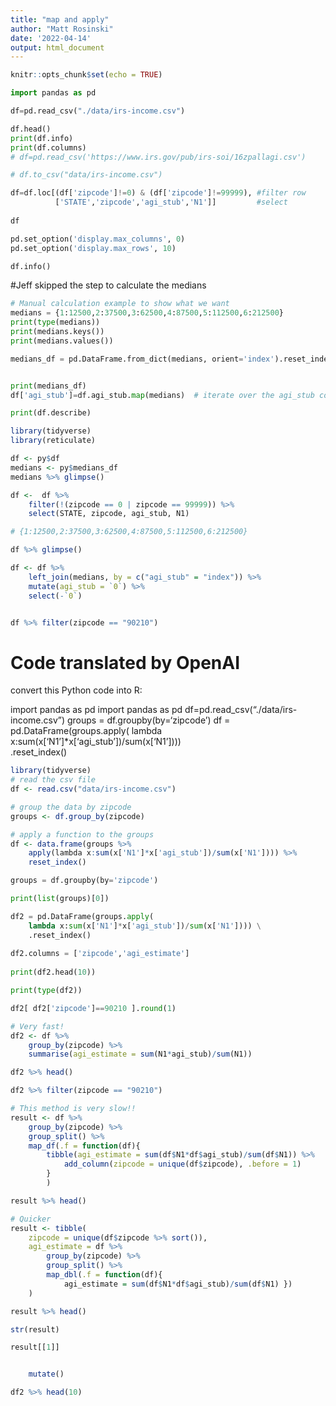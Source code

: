 ```yaml
---
title: "map and apply"
author: "Matt Rosinski"
date: '2022-04-14'
output: html_document
---
```


```r
knitr::opts_chunk$set(echo = TRUE)
```

```python
import pandas as pd

df=pd.read_csv("./data/irs-income.csv")

df.head()
print(df.info)
print(df.columns)
# df=pd.read_csv('https://www.irs.gov/pub/irs-soi/16zpallagi.csv')

# df.to_csv("data/irs-income.csv")


```

```python
df=df.loc[(df['zipcode']!=0) & (df['zipcode']!=99999), #filter row
          ['STATE','zipcode','agi_stub','N1']]         #select
          
df

pd.set_option('display.max_columns', 0)
pd.set_option('display.max_rows', 10)

df.info()
```

#Jeff skipped the step to calculate the medians
```python
# Manual calculation example to show what we want
medians = {1:12500,2:37500,3:62500,4:87500,5:112500,6:212500}
print(type(medians))
print(medians.keys())
print(medians.values())

medians_df = pd.DataFrame.from_dict(medians, orient='index').reset_index() 


print(medians_df)
df['agi_stub']=df.agi_stub.map(medians)  # iterate over the agi_stub column and map the index to the median income

print(df.describe)
```


```r
library(tidyverse)
library(reticulate)

df <- py$df
medians <- py$medians_df
medians %>% glimpse()

df <-  df %>%
    filter(!(zipcode == 0 | zipcode == 99999)) %>%
    select(STATE, zipcode, agi_stub, N1)

# {1:12500,2:37500,3:62500,4:87500,5:112500,6:212500}

df %>% glimpse()

df <- df %>%
    left_join(medians, by = c("agi_stub" = "index")) %>%
    mutate(agi_stub = `0`) %>%
    select(-`0`)


df %>% filter(zipcode == "90210")

```

# Code translated by OpenAI
convert this Python code into R:

import pandas as pd
import pandas as pd
df=pd.read_csv("./data/irs-income.csv")
groups = df.groupby(by='zipcode')
df = pd.DataFrame(groups.apply( 
    lambda x:sum(x['N1']*x['agi_stub'])/sum(x['N1']))) \
    .reset_index()

```r
library(tidyverse)
# read the csv file
df <- read.csv("data/irs-income.csv")

# group the data by zipcode
groups <- df.group_by(zipcode)

# apply a function to the groups
df <- data.frame(groups %>%
    apply(lambda x:sum(x['N1']*x['agi_stub'])/sum(x['N1']))) %>%
    reset_index()

```

```python
groups = df.groupby(by='zipcode')

print(list(groups)[0])

df2 = pd.DataFrame(groups.apply( 
    lambda x:sum(x['N1']*x['agi_stub'])/sum(x['N1']))) \
    .reset_index()
    
df2.columns = ['zipcode','agi_estimate']
  
print(df2.head(10))

print(type(df2))

df2[ df2['zipcode']==90210 ].round(1)
```


```r
# Very fast!
df2 <- df %>%
    group_by(zipcode) %>%
    summarise(agi_estimate = sum(N1*agi_stub)/sum(N1))

df2 %>% head()

df2 %>% filter(zipcode == "90210")

# This method is very slow!!
result <- df %>%
    group_by(zipcode) %>%
    group_split() %>%
    map_df(.f = function(df){
        tibble(agi_estimate = sum(df$N1*df$agi_stub)/sum(df$N1)) %>%
            add_column(zipcode = unique(df$zipcode), .before = 1)
        }
        )

result %>% head()

# Quicker
result <- tibble(
    zipcode = unique(df$zipcode %>% sort()),
    agi_estimate = df %>%
        group_by(zipcode) %>%
        group_split() %>%
        map_dbl(.f = function(df){
            agi_estimate = sum(df$N1*df$agi_stub)/sum(df$N1) })
    )

result %>% head()

str(result)

result[[1]]


    mutate()

df2 %>% head(10)
```

